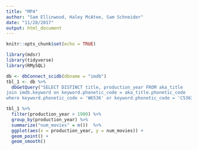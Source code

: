 ```yaml
---
title: "MP4"
author: "Sam Ellinwood, Haley McAtee, Sam Schneider"
date: "11/28/2017"
output: html_document
---
```


```r
knitr::opts_chunk$set(echo = TRUE)
```

```r
library(mdsr)
library(tidyverse)
library(RMySQL)
```

```r
db <- dbConnect_scidb(dbname = "imdb")
tbl_1 <- db %>%
  dbGetQuery("SELECT DISTINCT title, production_year FROM aka_title
join imdb.keyword on keyword.phonetic_code = aka_title.phonetic_code
where keyword.phonetic_code = 'W6536' or keyword.phonetic_code = 'C5363' or keyword.phonetic_code = 'T6251'")
```

```r
tbl_1 %>%
  filter(production_year > 1900) %>%
  group_by(production_year) %>%
  summarize("num_movies" = n())  %>%
  ggplot(aes(x = production_year, y = num_movies)) + 
  geom_point() + 
  geom_smooth()
  
```

